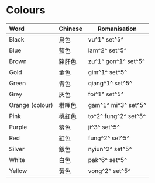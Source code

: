 # Colours

| Word            | Chinese | Romanisation   |
|:-----------------|---------|----------------|
| Black           | 烏色    | vu^1^ set^5^       |
| Blue            | 藍色    | lam^2^ set^5^      |
| Brown           | 豬肝色  | zu^1^ gon^1^ set^5^  |
| Gold            | 金色    | gim^1^ set^5^      |
| Green           | 青色    | qiang^1^ set^5^    |
| Grey            | 灰色    | foi^1^ set^5^      |
| Orange (colour) | 柑哩色  | gam^1^ mi^3^ set^5^  |
| Pink            | 桃紅色  | to^2^ fung^2^ set^5^ |
| Purple          | 紫色    | ji^3^ set^5^       |
| Red             | 紅色    | fung^2^ set^5^     |
| Silver          | 銀色    | nyiun^2^ set^5^    |
| White           | 白色    | pak^6^ set^5^      |
| Yellow          | 黃色    | vong^2^ set^5^     |